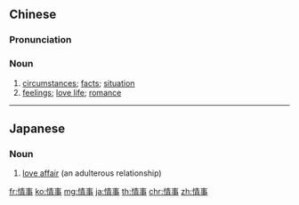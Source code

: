 ==Chinese==
{{zh-forms}}

===Pronunciation===
{{zh-pron
|m=qíngshì
|cat=n
}}

===Noun===
{{zh-noun}}

# [[circumstances]]; [[facts]]; [[situation]]
# [[feeling]]s; [[love life]]; [[romance]]

----

==Japanese==
{{ja-kanjitab|じょう|じ|yomi=on}}

===Noun===
{{ja-noun|じょうじ}}

# [[love affair]] (an adulterous relationship)

[[fr:情事]]
[[ko:情事]]
[[mg:情事]]
[[ja:情事]]
[[th:情事]]
[[chr:情事]]
[[zh:情事]]
